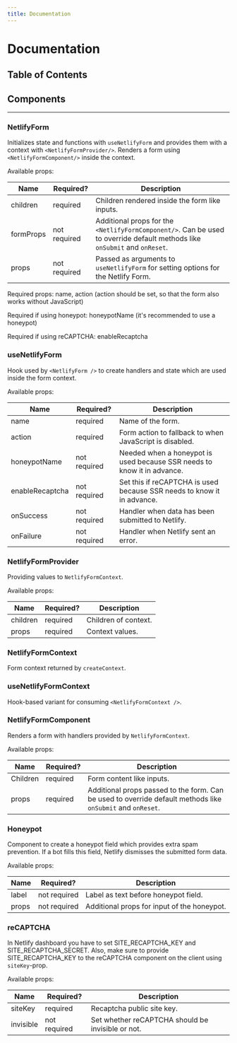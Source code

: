 ```yaml
---
title: Documentation
---
```


# Documentation

## Table of Contents

## Components

---

### NetlifyForm

Initializes state and functions with `useNetlifyForm` and provides them with a context with `<NetlifyFormProvider/>`. Renders a form using `<NetlifyFormComponent/>` inside the context.

Available props:

| Name      | Required?    | Description                                                                                                                |
| --------- | ------------ | -------------------------------------------------------------------------------------------------------------------------- |
| children  | required     | Children rendered inside the form like inputs.                                                                             |
| formProps | not required | Additional props for the `<NetlifyFormComponent/>`. Can be used to override default methods like `onSubmit` and `onReset`. |
| props     | not required | Passed as arguments to `useNetlifyForm` for setting options for the Netlify Form.                                          |

Required props: name, action (action should be set, so that the form also works without JavaScript)

Required if using honeypot: honeypotName (it's recommended to use a honeypot)

Required if using reCAPTCHA: enableRecaptcha

### useNetlifyForm

Hook used by `<NetlifyForm />` to create handlers and state which are used inside the form context.

Available props:

| Name            | Required?    | Description                                                             |
| --------------- | ------------ | ----------------------------------------------------------------------- |
| name            | required     | Name of the form.                                                       |
| action          | required     | Form action to fallback to when JavaScript is disabled.                 |
| honeypotName    | not required | Needed when a honeypot is used because SSR needs to know it in advance. |
| enableRecaptcha | not required | Set this if reCAPTCHA is used because SSR needs to know it in advance.  |
| onSuccess       | not required | Handler when data has been submitted to Netlify.                        |
| onFailure       | not required | Handler when Netlify sent an error.                                     |

### NetlifyFormProvider

Providing values to `NetlifyFormContext`.

Available props:

| Name     | Required? | Description          |
| -------- | --------- | -------------------- |
| children | required  | Children of context. |
| props    | required  | Context values.      |

### NetlifyFormContext

Form context returned by `createContext`.

### useNetlifyFormContext

Hook-based variant for consuming `<NetlifyFormContext />`.

### NetlifyFormComponent

Renders a form with handlers provided by `NetlifyFormContext`.

Available props:

| Name     | Required? | Description                                                                                                 |
| -------- | --------- | ----------------------------------------------------------------------------------------------------------- |
| Children | required  | Form content like inputs.                                                                                   |
| props    | required  | Additional props passed to the form. Can be used to override default methods like `onSubmit` and `onReset`. |

### Honeypot

Component to create a honeypot field which provides extra spam prevention. If a bot fills this field, Netlify dismisses the submitted form data.

Available props:

| Name  | Required?    | Description                                 |
| ----- | ------------ | ------------------------------------------- |
| label | not required | Label as text before honeypot field.        |
| props | not required | Additional props for input of the honeypot. |

### reCAPTCHA

In Netlify dashboard you have to set SITE_RECAPTCHA_KEY and SITE_RECAPTCHA_SECRET. Also, make sure to provide SITE_RECAPTCHA_KEY to the reCAPTCHA component on the client using `siteKey`-prop.

Available props:

| Name      | Required?    | Description                                       |
| --------- | ------------ | ------------------------------------------------- |
| siteKey   | required     | Recaptcha public site key.                        |
| invisible | not required | Set whether reCAPTCHA should be invisible or not. |
